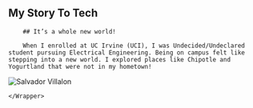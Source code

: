 
<section className="blogPageSection my-12">
    <Wrapper>
        <div className='grid gap-4'>
            <h1 className="text-3xl font-bold">My Story To Tech</h1>
            <DividerLine />            
        </div>

        ## It’s a whole new world!

        When I enrolled at UC Irvine (UCI), I was Undecided/Undeclared student pursuing Electrical Engineering. Being on campus felt like stepping into a new world. I explored places like Chipotle and Yogurtland that were not in my hometown!

<Image
                alt="Salvador Villalon"
                className="rounded-full opacity-100"
                height={176}
                width={176}
                src="/profile.jpg"
              />
    
    </Wrapper>
</section>

